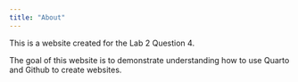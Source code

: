 ```yaml
---
title: "About"
---
```


This is a website created for the Lab 2 Question 4. 

The goal of this website is to demonstrate understanding how to use Quarto and Github to create websites. 
